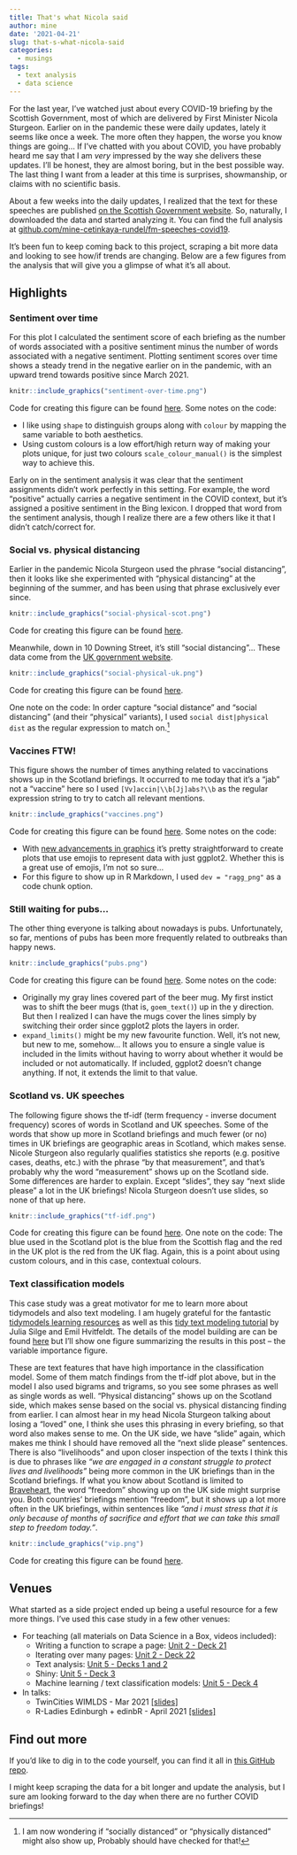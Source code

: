 ```yaml
---
title: That's what Nicola said
author: mine
date: '2021-04-21'
slug: that-s-what-nicola-said
categories:
  - musings
tags:
  - text analysis
  - data science
---
```


For the last year, I've watched just about every COVID-19 briefing by the Scottish Government, most of which are delivered by First Minister Nicola Sturgeon. 
Earlier on in the pandemic these were daily updates, lately it seems like once a week. 
The more often they happen, the worse you know things are going...
If I've chatted with you about COVID, you have probably heard me say that I am *very* impressed by the way she delivers these updates.
I'll be honest, they are almost boring, but in the best possible way.
The last thing I want from a leader at this time is surprises, showmanship, or claims with no scientific basis.

About a few weeks into the daily updates, I realized that the text for these speeches are published [on the Scottish Government website](https://www.gov.scot/collections/first-ministers-speeches/).
So, naturally, I downloaded the data and started analyzing it.
You can find the full analysis at [github.com/mine-cetinkaya-rundel/fm-speeches-covid19](https://github.com/mine-cetinkaya-rundel/fm-speeches-covid19).
  
It's been fun to keep coming back to this project, scraping a bit more data and looking to see how/if trends are changing. Below are a few figures from the analysis that will give you a glimpse of what it's all about.

## Highlights

### Sentiment over time

For this plot I calculated the sentiment score of each briefing as the number of words associated with a positive sentiment minus the number of words associated with a negative sentiment. Plotting sentiment scores over time shows a steady trend in the negative earlier on in the pandemic, with an upward trend towards positive since March 2021.

```r
knitr::include_graphics("sentiment-over-time.png")
```

Code for creating this figure can be found [here](https://github.com/mine-cetinkaya-rundel/fm-speeches-covid19/blob/36dafd85ce8e005c81008452b57f334c8d9da617/analysis/03-visualise-scot.Rmd#L175-L191). Some notes on the code:

- I like using `shape` to distinguish groups along with `colour` by mapping the same variable to both aesthetics.
- Using custom colours is a low effort/high return way of making your plots unique, for just two colours `scale_colour_manual()` is the simplest way to achieve this.

Early on in the sentiment analysis it was clear that the sentiment assignments didn't work perfectly in this setting. For example, the word "positive" actually carries a negative sentiment in the COVID context, but it's assigned a positive sentiment in the Bing lexicon. I dropped that word from the sentiment analysis, though I realize there are a few others like it that I didn't catch/correct for.

### Social vs. physical distancing

Earlier in the pandemic Nicola Sturgeon used the phrase "social distancing", then it looks like she experimented with "physical distancing" at the beginning of the summer, and has been using that phrase exclusively ever since.

```r
knitr::include_graphics("social-physical-scot.png")
```

Code for creating this figure can be found [here](https://github.com/mine-cetinkaya-rundel/fm-speeches-covid19/blob/36dafd85ce8e005c81008452b57f334c8d9da617/analysis/03-visualise-scot.Rmd#L275-L289).

Meanwhile, down in 10 Downing Street, it's still "social distancing"... These data come from the [UK government website](https://www.gov.uk/search/all?content_purpose_supergroup%5B%5D=news_and_communications&level_one_taxon=5b7b9532-a775-4bd2-a3aa-6ce380184b6c&order=updated-newest&organisations%5B%5D=prime-ministers-office-10-downing-street&page=1&parent=prime-ministers-office-10-downing-street).

```r
knitr::include_graphics("social-physical-uk.png")
```

Code for creating this figure can be found [here](https://github.com/mine-cetinkaya-rundel/fm-speeches-covid19/blob/36dafd85ce8e005c81008452b57f334c8d9da617/analysis/06-visualise-uk.Rmd#L247-L261). 

One note on the code: In order capture "social distance" and "social distancing" (and their "physical" variants), I used `social dist|physical dist` as the regular expression to match on.^[I am now wondering if "socially distanced" or "physically distanced" might also show up, Probably should have checked for that!]

### Vaccines FTW!

This figure shows the number of times anything related to vaccinations shows up in the Scotland briefings. It occurred to me today that it's a "jab" not a "vaccine" here so I used `[Vv]accin|\\b[Jj]abs?\\b` as the regular expression string to try to catch all relevant mentions.

```r
knitr::include_graphics("vaccines.png")
```

Code for creating this figure can be found [here](https://github.com/mine-cetinkaya-rundel/fm-speeches-covid19/blob/36dafd85ce8e005c81008452b57f334c8d9da617/analysis/03-visualise-scot.Rmd#L295-L307). Some notes on the code:

- With [new advancements in graphics](https://www.tidyverse.org/blog/2021/02/modern-text-features/) it's pretty straightforward to create plots that use emojis to represent data with just ggplot2. Whether this is a great use of emojis, I'm not so sure...
- For this figure to show up in R Markdown, I used `dev = "ragg_png"` as a code chunk option.

### Still waiting for pubs...

The other thing everyone is talking about nowadays is pubs. Unfortunately, so far, mentions of pubs has been more frequently related to outbreaks than happy news.

```r
knitr::include_graphics("pubs.png")
```

Code for creating this figure can be found [here](https://github.com/mine-cetinkaya-rundel/fm-speeches-covid19/blob/36dafd85ce8e005c81008452b57f334c8d9da617/analysis/03-visualise-scot.Rmd#L313-L330). Some notes on the code: 

- Originally my gray lines covered part of the beer mug. My first instict was to shift the beer mugs (that is, `goem_text()`) up in the y direction. But then I realized I can have the mugs cover the lines simply by switching their order since ggplot2 plots the layers in order.
- `expand_limits()` might be my new favourite function. Well, it's not new, but new to me, somehow... It allows you to ensure a single value is included in the limits without having to worry about whether it would be included or not automatically. If included, ggplot2 doesn't change anything. If not, it extends the limit to that value. 

### Scotland vs. UK speeches

The following figure shows the tf-idf (term frequency - inverse document frequency) scores of words in Scotland and UK speeches. 
Some of the words that show up more in Scotland briefings and much fewer (or no) times in UK briefings are geographic areas in Scotland, which makes sense.
Nicole Sturgeon also regularly qualifies statistics she reports (e.g. positive cases, deaths, etc.) with the phrase "by that measurement", and that's probably why the word "measurement" shows up on the Scotland side.
Some differences are harder to explain. 
Except "slides", they say "next slide please" a lot in the UK briefings!
Nicola Sturgeon doesn't use slides, so none of that up here.

```r
knitr::include_graphics("tf-idf.png")
```

Code for creating this figure can be found [here](https://github.com/mine-cetinkaya-rundel/fm-speeches-covid19/blob/36dafd85ce8e005c81008452b57f334c8d9da617/analysis/08-visualise-compare.Rmd#L91-L102). One note on the code: The blue used in the Scotland plot is the blue from the Scottish flag and the red in the UK plot is the red from the UK flag. Again, this is a point about using custom colours, and in this case, contextual colours.

### Text classification models

This case study was a great motivator for me to learn more about tidymodels and also text modeling. 
I am hugely grateful for the fantastic [tidymodels learning resources](https://www.tidymodels.org/learn/) as well as this [tidy text modeling tutorial](https://emilhvitfeldt.github.io/useR2020-text-modeling-tutorial/#1) by Julia Silge and Emil Hvitfeldt. 
The details of the model building are can be found [here](https://github.com/mine-cetinkaya-rundel/fm-speeches-covid19/blob/master/analysis/11-predict-downsample.R) but I'll show one figure summarizing the results in this post -- the variable importance figure.

These are text features that have high importance in the classification model. 
Some of them match findings from the tf-idf plot above, but in the model I also used bigrams and trigrams, so you see some phrases as well as single words as well.
"Physical distancing" shows up on the Scotland side, which makes sense based on the social vs. physical distancing finding from earlier. 
I can almost hear in my head Nicola Sturgeon talking about losing a "loved" one, I think she uses this phrasing in every briefing, so that word also makes sense to me.
On the UK side, we have "slide" again, which makes me think I should have removed all the "next slide please" sentences.
There is also "livelihoods" and upon closer inspection of the texts I think this is due to phrases like *"we are engaged in a constant struggle to protect lives and livelihoods"* being more common in the UK briefings than in the Scotland briefings.
If what you know about Scotland is limited to [Braveheart](https://www.youtube.com/watch?v=k7rPOaoPL4I&ab_channel=BestMoviesByFarr), the word "freedom" showing up on the UK side might surprise you.
Both countries' briefings mention "freedom", but it shows up a lot more often in the UK briefings, within sentences like *"and i must stress that it is only because of months of sacrifice and effort that we can take this small step to freedom today."*.

```r
knitr::include_graphics("vip.png")
```

Code for creating this figure can be found [here](https://github.com/mine-cetinkaya-rundel/fm-speeches-covid19/blob/36dafd85ce8e005c81008452b57f334c8d9da617/analysis/11-predict-downsample.R#L214-L234).

## Venues

What started as a side project ended up being a useful resource for a few more things. 
I've used this case study in a few other venues:

- For teaching (all materials on Data Science in a Box, videos included):
  - Writing a function to scrape a page: [Unit 2 - Deck 21](https://datasciencebox.org/exploring-data.html)
  - Iterating over many pages: [Unit 2 - Deck 22](https://datasciencebox.org/exploring-data.html)
  - Text analysis: [Unit 5 - Decks 1 and 2](https://datasciencebox.org/looking-forward.html)
  - Shiny: [Unit 5 - Deck 3](https://datasciencebox.org/looking-forward.html)
  - Machine learning / text classification models: [Unit 5 - Deck 4](https://datasciencebox.org/looking-forward.html)
- In talks:
  - TwinCities WIMLDS - Mar 2021 [[slides]](https://mine-cetinkaya-rundel.github.io/fm-speeches-covid19/venues/twincities-wimlds/tidyverse-tidymodels.html#1)
  - R-Ladies Edinburgh + edinbR - April 2021 [[slides]](https://mine-cetinkaya-rundel.github.io/fm-speeches-covid19/venues/edi-rladies-edinbr/thats-what-nicola-said.html#1)

## Find out more

If you'd like to dig in to the code yourself, you can find it all in [this GitHub repo](https://github.com/mine-cetinkaya-rundel/fm-speeches-covid19).

I might keep scraping the data for a bit longer and update the analysis, but I sure am looking forward to the day when there are no further COVID briefings!
